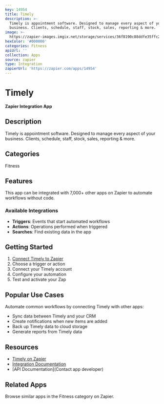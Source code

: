 ```yaml
---
key: 14954
title: Timely
description: >-
  Timely is appointment software. Designed to manage every aspect of your
  business. Clients, schedule, staff, stock, sales, reporting & more.
image: >-
  https://zapier-images.imgix.net/storage/services/36f8190c88ddfe35ffc2668a04324507.png?auto=format%2Ccompress&ixlib=python-3.0.0&q=50
hexColor: '#000000'
categories: Fitness
apiUrl: ''
collection: Apps
source: zapier
type: Integration
zapierUrl: 'https://zapier.com/apps/14954'
---
```

# Timely

**Zapier Integration App**

## Description

Timely is appointment software. Designed to manage every aspect of your business. Clients, schedule, staff, stock, sales, reporting & more.

## Categories

Fitness

## Features

This app can be integrated with 7,000+ other apps on Zapier to automate workflows without code.

### Available Integrations

- **Triggers**: Events that start automated workflows
- **Actions**: Operations performed when triggered
- **Searches**: Find existing data in the app

## Getting Started

1. [Connect Timely to Zapier](https://zapier.com/apps/14954)
2. Choose a trigger or action
3. Connect your Timely account
4. Configure your automation
5. Test and activate your Zap

## Popular Use Cases

Automate common workflows by connecting Timely with other apps:

- Sync data between Timely and your CRM
- Create notifications when new items are added
- Back up Timely data to cloud storage
- Generate reports from Timely data

## Resources

- [Timely on Zapier](https://zapier.com/apps/14954)
- [Integration Documentation](https://zapier.com/apps/14954/integrations)
- [API Documentation](Contact app developer)

## Related Apps

Browse similar apps in the Fitness category on Zapier.
